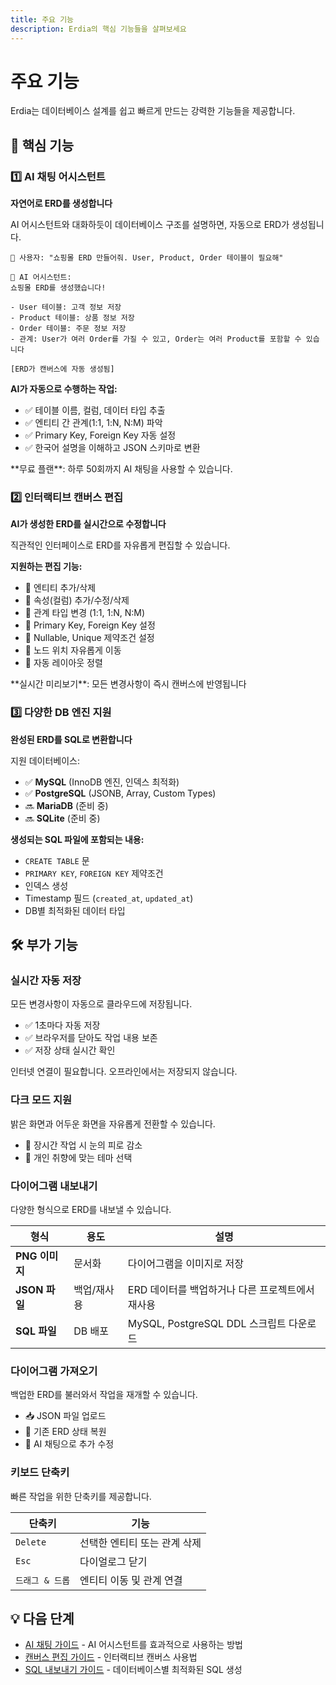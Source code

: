 ```yaml
---
title: 주요 기능
description: Erdia의 핵심 기능들을 살펴보세요
---
```


# 주요 기능

Erdia는 데이터베이스 설계를 쉽고 빠르게 만드는 강력한 기능들을 제공합니다.

## 🎯 핵심 기능

### 1️⃣ AI 채팅 어시스턴트

**자연어로 ERD를 생성합니다**

AI 어시스턴트와 대화하듯이 데이터베이스 구조를 설명하면, 자동으로 ERD가 생성됩니다.

```
💬 사용자: "쇼핑몰 ERD 만들어줘. User, Product, Order 테이블이 필요해"

🤖 AI 어시스턴트:
쇼핑몰 ERD를 생성했습니다!

- User 테이블: 고객 정보 저장
- Product 테이블: 상품 정보 저장  
- Order 테이블: 주문 정보 저장
- 관계: User가 여러 Order를 가질 수 있고, Order는 여러 Product를 포함할 수 있습니다

[ERD가 캔버스에 자동 생성됨]
```

**AI가 자동으로 수행하는 작업:**
- ✅ 테이블 이름, 컬럼, 데이터 타입 추출
- ✅ 엔티티 간 관계(1:1, 1:N, N:M) 파악
- ✅ Primary Key, Foreign Key 자동 설정
- ✅ 한국어 설명을 이해하고 JSON 스키마로 변환

<Callout type="info">
**무료 플랜**: 하루 50회까지 AI 채팅을 사용할 수 있습니다.
</Callout>

### 2️⃣ 인터랙티브 캔버스 편집

**AI가 생성한 ERD를 실시간으로 수정합니다**

직관적인 인터페이스로 ERD를 자유롭게 편집할 수 있습니다.

**지원하는 편집 기능:**
- 🔹 엔티티 추가/삭제
- 🔹 속성(컬럼) 추가/수정/삭제
- 🔹 관계 타입 변경 (1:1, 1:N, N:M)
- 🔹 Primary Key, Foreign Key 설정
- 🔹 Nullable, Unique 제약조건 설정
- 🔹 노드 위치 자유롭게 이동
- 🔹 자동 레이아웃 정렬

<Callout type="success">
**실시간 미리보기**: 모든 변경사항이 즉시 캔버스에 반영됩니다
</Callout>

### 3️⃣ 다양한 DB 엔진 지원

**완성된 ERD를 SQL로 변환합니다**

지원 데이터베이스:
- ✅ **MySQL** (InnoDB 엔진, 인덱스 최적화)
- ✅ **PostgreSQL** (JSONB, Array, Custom Types)
- 🔜 **MariaDB** (준비 중)
- 🔜 **SQLite** (준비 중)

**생성되는 SQL 파일에 포함되는 내용:**
- `CREATE TABLE` 문
- `PRIMARY KEY`, `FOREIGN KEY` 제약조건
- 인덱스 생성
- Timestamp 필드 (`created_at`, `updated_at`)
- DB별 최적화된 데이터 타입

## 🛠 부가 기능

### 실시간 자동 저장

모든 변경사항이 자동으로 클라우드에 저장됩니다.

- ✅ 1초마다 자동 저장
- ✅ 브라우저를 닫아도 작업 내용 보존
- ✅ 저장 상태 실시간 확인

<Callout type="warning">
인터넷 연결이 필요합니다. 오프라인에서는 저장되지 않습니다.
</Callout>

### 다크 모드 지원

밝은 화면과 어두운 화면을 자유롭게 전환할 수 있습니다.

- 🌙 장시간 작업 시 눈의 피로 감소
- 🎨 개인 취향에 맞는 테마 선택

### 다이어그램 내보내기

다양한 형식으로 ERD를 내보낼 수 있습니다.

| 형식 | 용도 | 설명 |
|------|------|------|
| **PNG 이미지** | 문서화 | 다이어그램을 이미지로 저장 |
| **JSON 파일** | 백업/재사용 | ERD 데이터를 백업하거나 다른 프로젝트에서 재사용 |
| **SQL 파일** | DB 배포 | MySQL, PostgreSQL DDL 스크립트 다운로드 |

### 다이어그램 가져오기

백업한 ERD를 불러와서 작업을 재개할 수 있습니다.

- 📥 JSON 파일 업로드
- 🔄 기존 ERD 상태 복원
- 🤖 AI 채팅으로 추가 수정

### 키보드 단축키

빠른 작업을 위한 단축키를 제공합니다.

| 단축키 | 기능 |
|--------|------|
| `Delete` | 선택한 엔티티 또는 관계 삭제 |
| `Esc` | 다이얼로그 닫기 |
| `드래그 & 드롭` | 엔티티 이동 및 관계 연결 |

## 💡 다음 단계

- [AI 채팅 가이드](/docs/guides/ai-chat) - AI 어시스턴트를 효과적으로 사용하는 방법
- [캔버스 편집 가이드](/docs/guides/canvas) - 인터랙티브 캔버스 사용법
- [SQL 내보내기 가이드](/docs/guides/export) - 데이터베이스별 최적화된 SQL 생성
